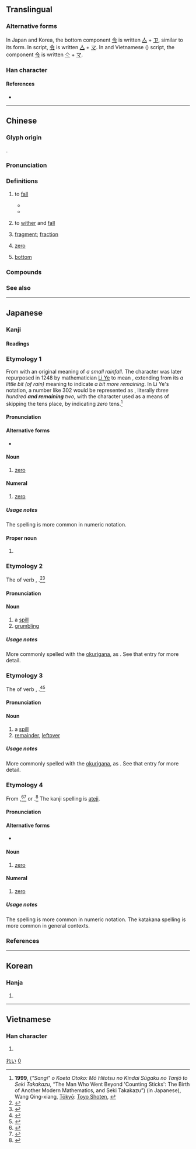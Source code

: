 {{also|〇}}
{{character info/new}}
{{character info/new|0xf9b2}}

{{commonscat}}
==Translingual==
{{stroke order|strokes=13}}
{{stroke order|type=animate}}

===Alternative forms===
In Japan and Korea, the bottom component [[令]] is written [[亼]] + [[ㄗ]], similar to its {{w|Kangxi dictionary}} form. In {{w|traditional Chinese}} script, [[令]] is written [[亼]] + [[マ]]. In {{w|simplified Chinese}} and Vietnamese ({{w|Chữ Nôm}}) script, the component [[令]] is written [[亽]] + [[マ]].

===Han character===
{{Han char|rn=173|rad=雨|as=05|sn=13|four=10307|canj=MBOII|ids=⿱[[雨|⻗]][[令]]}}

====References====
* {{Han ref|kx=1372.100|dkj=42242|dj=1880.050|hdz=64061.010|uh=96F6|ud=38646|bh=B973|bd=47475}}

----

==Chinese==
{{zh-forms|alt=〇-zero}}

===Glyph origin===
{{Han etym}}
{{Han compound|雨|t1=rain|令|ls=psc|c1=s|c2=p}}.

===Pronunciation===
{{zh-pron
|m=líng
|ma=y
|c=ling4
|h=pfs=làng
|mn=lêng/lân
|mn_note=lêng - literary; lân - vernacular
|w=3lin
|mc=y
|oc=y
|cat=num,n
}}

===Definitions===
{{zh-hanzi}}

# {{lb|zh|of precipitation or tear}} to [[fall]]
#: {{zh-x|感激涕零|grateful to tears}}
#: {{zh-x|感激涕零|grateful to tears|C}}
#* {{zh-x|零 雨 其 濛。|'''Falls''' the rain, drizzly one.|CL|ref=''{{w|Classic of Poetry}}''}}
#* {{zh-x|涕 零 如 雨。|Tears '''fall''' like raining.|CL|ref=''{{w|Classic of Poetry}}''}}
# {{lb|zh|of plants or flowers}} to [[wither]] and [[fall]]
#: {{zh-x|凋零|to wither and fall}}
#: {{zh-x|凋零|to wither and fall|C}}
# [[fragment]]; [[fraction]]
#: {{zh-x|零星|fragmentary}}
#: {{zh-x|零星|fragmentary|C}}
# [[zero]]
#: {{zh-x|一 減 一 等於 零。|One minus one equals '''zero'''.}}
#: {{zh-x|一 減 一 等於 零。|One minus one equals '''zero'''.|C}}
#: {{zh-alt-inline|〇}}
# {{lb|zh|LGBT|slang}} [[bottom]]
#: {{zh-alt-inline|0}}

===Compounds===
{{zh-der|零錢|零件|零售|零下|零工|零落|零頭|零星|凋零|飄零|零用錢|零售商|小零兒|合零為整|奇零|先零|家業凋零|五零四散|丁零|七零八落|不零不搭|彫零|一零兒|感激涕零|孤零零|三零四散|孤苦零丁|化零為整|孤孤零零|半零不落|七零八散|化整為零|不零不落|歸零|抹零|滴零搭拉|淋零|湖海飄零|淅零零|望秋先零|有零|拾零|東零西落|琴劍飄零|畸零地|東零西散|破零三亂|畸零|涕零|漂零蓬斷|涕淚交零|淅零淅留|掛零|淅留淅零|破零二落|拆零|書劍飄零|手零腳碎|零丁洋|零售價|零吃|雨零星散|零亂|零付款|零零落落|絕對零度|零時|零基預算|零淚|零七八碎|粉零麻碎|零食|零係數|零庫存|零丁孤苦|零零散散|零活|雞零狗碎|零存整付|零組件|零座|零落山丘|零餘子|零散|零售點|零嘴|零敲碎打|零部件|零點|零零碎碎|零零七|零賣|零花|零股交易|零聲母|零稅率|零碼|零碎|零用金|零用|零替|零方案|零數|零打碎敲|零布|零售業|零售店|零售市場|零售價格|零和|零利|零丁|零雨|零零星星|零缺點|零配件|藕零兒}}

===See also===
{{Chinese-numbers}}

{{zh-cat|Beginning}}
{{cln|zh|cardinal numbers|numeral symbols|numerals}}

----

==Japanese==
{{cardinalbox|ja||0|1||一}}

===Kanji===
{{ja-kanji|grade=c|rs=雨05}}

====Readings====
{{ja-readings
|goon=りょう
|kanon=れい
|kun=あ-ゆ, あ-える, あ-えす, あ-やす, お-ちる, こぼ-す, こぼし, こぼ-る, こぼ-れる, こぼ-れ, こぼれ-, ぜろ-
|nanori=れい
}}

===Etymology 1===
{{ja-kanjitab|yomi=o|れい}}
From {{etyl|ltc|ja|sort=れい}} {{m|zh|零|tr=leng}} with an original meaning of ''a small rainfall''. The character was later repurposed in 1248 by mathematician [[w:Li Ye (mathematician)|Li Ye]] to mean {{m|en|zero}}, extending from its ''a little bit (of rain)'' meaning to indicate ''a bit more remaining''. In Li Ye's notation, a number like 302 would be represented as {{m|zh|三}}{{m|zh|百}}{{m|zh|零}}{{m|zh|二}}, literally ''three hundred '''and remaining''' two'', with the {{m|zh|零}} character used as a means of skipping the tens place, by indicating ''zero'' tens.<ref>'''1999''', {{lang|ja|「算木」を超えた男: もう一つの近代数学の誕生と関孝和}} (''"Sangi" o Koeta Otoko: Mō Hitotsu no Kindai Sūgaku no Tanjō to Seki Takakazu'', “The Man Who Went Beyond 'Counting Sticks': The Birth of Another Modern Mathematics, and Seki Takakazu”) (in Japanese), Wang Qing-xiang, [[w:Tokyo|Tōkyō]]: [http://www.toyoshoten.co.jp/ Toyo Shoten], {{ISBN|4-88595-226-3}}</ref>

====Pronunciation====
{{ja-pron|yomi=kanon|れい|acc=1|acc_ref=DJR}}

====Alternative forms====
* {{ja-l|〇}}

====Noun====
{{ja-noun|れい}}

# [[zero]]

====Numeral====
{{ja-pos|numeral|れい}}

# [[zero]]

=====Usage notes=====
The {{ja-l|〇}} spelling is more common in numeric notation.

====Proper noun====
{{ja-pos|proper|れい}}

# {{given name|lang=ja|sort=れい|male}}

===Etymology 2===
{{ja-kanjitab|yomi=k|こぼし}}
The {{m|ja|連用形|tr=ren'yōkei||continuative or stem form}} of verb {{m|ja|零す}}, {{m|ja|溢す|tr=kobosu||to spill something}}.<ref name="KDJ">{{R:Kokugo Dai Jiten}}</ref><ref name="DJR">{{R:Daijirin}}</ref>

====Pronunciation====
{{ja-pron|yomi=k|こぼし|acc=3|acc_ref=DJR}}

====Noun====
{{ja-noun|こぼし}}

# a [[spill]] {{qualifier|implying intent or fault by someone}}
# [[grumbling]] {{qualifier|as when one's emotions overflow}}

=====Usage notes=====
More commonly spelled with the [[okurigana]], as {{m|ja|零し}}. See that entry for more detail.

===Etymology 3===
{{ja-kanjitab|yomi=k|こぼれ}}
The {{m|ja|連用形|tr=ren'yōkei||continuative or stem form}} of verb {{m|ja|翻れる}}, {{m|ja|零れる|tr=koboreru||to spill, to be left over}}.<ref name="KDJ">{{R:Kokugo Dai Jiten}}</ref><ref name="DJR">{{R:Daijirin}}</ref>

====Pronunciation====
{{ja-pron|yomi=k|こぼれ|acc=3|acc_ref=DJR}}

====Noun====
{{ja-noun|こぼれ}}

# a [[spill]] {{qualifier|implying a natural or unintended event}}
# [[remainder]], [[leftover]]

=====Usage notes=====
More commonly spelled with the [[okurigana]], as {{m|ja|零れ}}. See that entry for more detail.

===Etymology 4===
{{ja-kanjitab|yomi=k|ぜろ}}
From {{etyl|en|ja|sort=ぜろ}} {{m|en|zero}},<ref name="KDJ">{{R:Kokugo Dai Jiten}}</ref><ref name="DJR">{{R:Daijirin}}</ref> or {{etyl|fr|ja|sort=ぜろ}} {{m|fr|zéro}}.<ref name="KDJ">{{R:Kokugo Dai Jiten}}</ref> The kanji spelling is [[ateji]].

====Pronunciation====
{{ja-pron|yomi=k|ぜろ|acc=1|acc_ref=DJR}}

====Alternative forms====
* {{ja-l|〇}}

====Noun====
{{ja-noun|ぜろ}}

# [[zero]]

====Numeral====
{{ja-pos|numeral|ぜろ}}

# [[zero]]

=====Usage notes=====
The {{ja-l|〇}} spelling is more common in numeric notation. The katakana spelling {{ja-l|ゼロ}} is more common in general contexts.

===References===
<references/>

{{japanese number}}

[[Category:Japanese basic words|れい]]
[[Category:Japanese numeral symbols|0]]

----

==Korean==

===Hanja===
{{ko-hanja|hangeul=[[령]]→[[영]], [[련]]→[[연]]|eumhun=|rv=ryeong→yeong, ryeon→yeon|mr=ryŏng→yŏng, ryŏn→yŏn|y=lyeng→yeng, lyen→yen}}

# {{defn|lang=ko|sort=雨05}}

----

==Vietnamese==

===Han character===
{{vi-hantu|[[lênh]], [[linh]], [[rinh]]|rs=雨05}}

# {{defn|lang=vi|sort=雨05}}